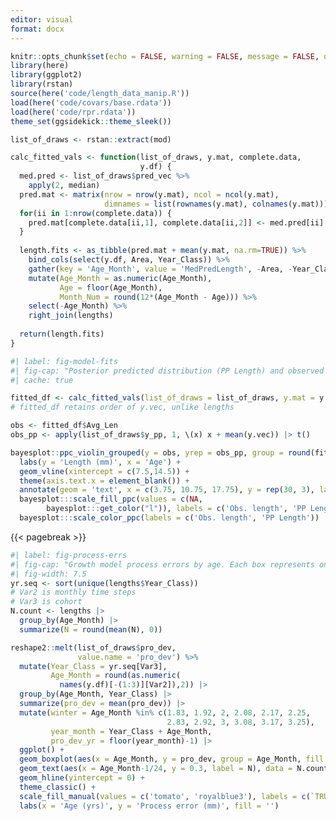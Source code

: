 ```yaml
---
editor: visual
format: docx
---
```


```r
knitr::opts_chunk$set(echo = FALSE, warning = FALSE, message = FALSE, dpi = 500)
library(here)
library(ggplot2)
library(rstan)
source(here('code/length_data_manip.R'))
load(here('code/covars/base.rdata'))
load(here('code/rpr.rdata'))
theme_set(ggsidekick::theme_sleek())

list_of_draws <- rstan::extract(mod)

calc_fitted_vals <- function(list_of_draws, y.mat, complete.data, 
                             y.df) {
  med.pred <- list_of_draws$pred_vec %>%
    apply(2, median)
  pred.mat <- matrix(nrow = nrow(y.mat), ncol = ncol(y.mat), 
                     dimnames = list(rownames(y.mat), colnames(y.mat)))
  for(ii in 1:nrow(complete.data)) {
    pred.mat[complete.data[ii,1], complete.data[ii,2]] <- med.pred[ii] 
  }
  
  length.fits <- as_tibble(pred.mat + mean(y.mat, na.rm=TRUE)) %>%
    bind_cols(select(y.df, Area, Year_Class)) %>%
    gather(key = 'Age_Month', value = 'MedPredLength', -Area, -Year_Class) %>%
    mutate(Age_Month = as.numeric(Age_Month),
           Age = floor(Age_Month),
           Month_Num = round(12*(Age_Month - Age))) %>% 
    select(-Age_Month) %>%
    right_join(lengths)
  
  return(length.fits)
}
```

```r
#| label: fig-model-fits
#| fig-cap: "Posterior predicted distribution (PP Length) and observed data for base model. Each tick on the x-axis is one month; solid vertical lines separate years. Data replicates are across state areas and years."
#| cache: true

fitted_df <- calc_fitted_vals(list_of_draws = list_of_draws, y.mat = y.mat, complete.data = complete.data, y.df = y.df)
# fitted_df retains order of y.vec, unlike lengths

obs <- fitted_df$Avg_Len
obs_pp <- apply(list_of_draws$y_pp, 1, \(x) x + mean(y.vec)) |> t()

bayesplot::ppc_violin_grouped(y = obs, yrep = obs_pp, group = round(fitted_df$Age_Month, 2), y_draw = 'points', y_alpha = 0.25) +
  labs(y = 'Length (mm)', x = 'Age') +
  geom_vline(xintercept = c(7.5,14.5)) +
  theme(axis.text.x = element_blank()) +
  annotate(geom = 'text', x = c(3.75, 10.75, 17.75), y = rep(30, 3), label = paste('Age', 1:3), hjust = 'center') +
  bayesplot:::scale_fill_ppc(values = c(NA, 
        bayesplot:::get_color("l")), labels = c('Obs. length', 'PP Length')) +
  bayesplot:::scale_color_ppc(labels = c('Obs. length', 'PP Length'))
```

{{< pagebreak >}}

```r
#| label: fig-process-errs
#| fig-cap: "Growth model process errors by age. Each box represents one month. Numbers are the average number of shrimp measured each month per state area per year. They are offset from the process errors to emphasize that each process error relies on measurments during two consecutive months. Adjacent wintertime distributions look identical because there is no data collected during those months (i.e., blank spaces indicate sample sizes of zero)."
#| fig-width: 7.5
yr.seq <- sort(unique(lengths$Year_Class))
# Var2 is monthly time steps
# Var3 is cohort
N.count <- lengths |>
  group_by(Age_Month) |>
  summarize(N = round(mean(N), 0))

reshape2::melt(list_of_draws$pro_dev,
               value.name = 'pro_dev') %>%
  mutate(Year_Class = yr.seq[Var3],
         Age_Month = round(as.numeric(
           names(y.df)[-(1:3)][Var2]),2)) |>
  group_by(Age_Month, Year_Class) |>
  summarize(pro_dev = mean(pro_dev)) |>
  mutate(winter = Age_Month %in% c(1.83, 1.92, 2, 2.08, 2.17, 2.25,
                                   2.83, 2.92, 3, 3.08, 3.17, 3.25),
         year_month = Year_Class + Age_Month,
         pro_dev_yr = floor(year_month)-1) |>
  ggplot() +
  geom_boxplot(aes(x = Age_Month, y = pro_dev, group = Age_Month, fill = winter)) +
  geom_text(aes(x = Age_Month-1/24, y = 0.3, label = N), data = N.count, size = 2) +
  geom_hline(yintercept = 0) +
  theme_classic() +
  scale_fill_manual(values = c('tomato', 'royalblue3'), labels = c(`TRUE` = 'Winter', `FALSE` = 'Summer')) +
  labs(x = 'Age (yrs)', y = 'Process error (mm)', fill = '')

```
